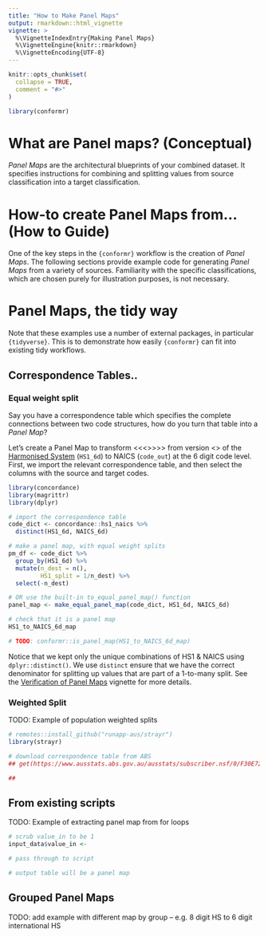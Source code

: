 ```yaml
---
title: "How to Make Panel Maps"
output: rmarkdown::html_vignette
vignette: >
  %\VignetteIndexEntry{Making Panel Maps}
  %\VignetteEngine{knitr::rmarkdown}
  %\VignetteEncoding{UTF-8}
---
```


```r
knitr::opts_chunk$set(
  collapse = TRUE,
  comment = "#>"
)
```

```r
library(conformr)
```

# What are Panel maps? (Conceptual)

_Panel Maps_ are the architectural blueprints of your combined dataset. It specifies instructions for combining and splitting values from source classification into a target classification.

# How-to create Panel Maps from... (How to Guide)

One of the key steps in the `{conformr}` workflow is the creation of _Panel Maps_. The following sections provide example code for generating _Panel Maps_ from a variety of sources. Familiarity with the specific classifications, which are chosen purely for illustration purposes, is not necessary.

# Panel Maps, the tidy way

Note that these examples use a number of external packages, in particular `{tidyverse}`. This is to demonstrate how easily `{conformr}` can fit into existing tidy workflows.

## Correspondence Tables..

### Equal weight split
Say you have a correspondence table which specifies the complete connections between two code structures, how do you turn that table into a _Panel Map_?

Let's create a Panel Map to transform <<<<trade data>>>>> from version <<x>> of the [Harmonised System](https://en.wikipedia.org/wiki/Harmonized_System) (`HS1_6d`) to NAICS (`code_out`) at the 6 digit code level. First, we import the relevant correspondence table, and then select the columns with the source and target codes. 
```r
library(concordance)
library(magrittr)
library(dplyr)

# import the correspondence table
code_dict <- concordance::hs1_naics %>%
  distinct(HS1_6d, NAICS_6d)

# make a panel map, with equal weight splits
pm_df <- code_dict %>%
  group_by(HS1_6d) %>%
  mutate(n_dest = n(),
         HS1_split = 1/n_dest) %>%
  select(-n_dest)

# OR use the built-in to_equal_panel_map() function
panel_map <- make_equal_panel_map(code_dict, HS1_6d, NAICS_6d)

# check that it is a panel map
HS1_to_NAICS_6d_map

# TODO: conformr::is_panel_map(HS1_to_NAICS_6d_map)
```
Notice that we kept only the unique combinations of HS1 & NAICS using `dplyr::distinct()`. We use `distinct` ensure that we have the correct denominator for splitting up values that are part of a 1-to-many split. See the [Verification of Panel Maps]() vignette for more details.


### Weighted Split

TODO: Example of population weighted splits
```r
# remotes::install_github("runapp-aus/strayr")
library(strayr)

# download correspondence table from ABS
## get(https://www.ausstats.abs.gov.au/ausstats/subscriber.nsf/0/F30E72E1516495BDCA2575DF001C7441/$File/12200%20anzsco%20first%20edition%20revision%201%20to%20asco%20second%20edition%20correspondence%20tables.xls)

## 
```


## From existing scripts

TODO: Example of extracting panel map from for loops
```r
# scrub value_in to be 1
input_data$value_in <-

# pass through to script

# output table will be a panel map

```


## Grouped Panel Maps

TODO: add example with different map by group -- e.g. 8 digit HS to 6 digit international HS

